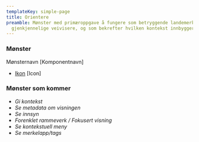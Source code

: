 ```yaml
---
templateKey: simple-page
title: Orientere
preamble: Mønster med primæroppgave å fungere som betryggende landemerker og
  gjenkjennelige veivisere, og som bekrefter hvilken kontekst innbygger står i.
---
```

### Mønster
Mønsternavn [Komponentnavn]

* [Ikon](https://helsenorge.design/patterns/ikon-icon)  [Icon]

### Mønster som kommer

* *Gi kontekst*
* *Se metadata om visningen*
* *Se innsyn*
* *Forenklet rammeverk / Fokusert visning*
* *Se kontekstuell meny*
* *Se merkelapp/tags*